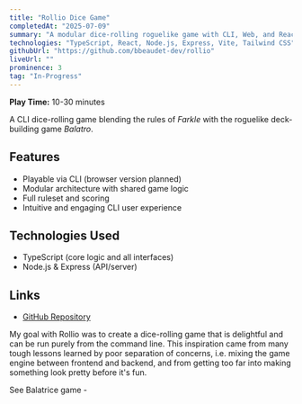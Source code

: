 ```yaml
---
title: "Rollio Dice Game"
completedAt: "2025-07-09"
summary: "A modular dice-rolling roguelike game with CLI, Web, and React interfaces. Implements full game logic, scoring, and multiple play modes."
technologies: "TypeScript, React, Node.js, Express, Vite, Tailwind CSS"
githubUrl: "https://github.com/bbeaudet-dev/rollio"
liveUrl: ""
prominence: 3
tag: "In-Progress"
---
```


**Play Time:** 10-30 minutes

A CLI dice-rolling game blending the rules of _Farkle_ with the roguelike deck-building game _Balatro_.



## Features

- Playable via CLI (browser version planned)
- Modular architecture with shared game logic
- Full ruleset and scoring
- Intuitive and engaging CLI user experience

## Technologies Used

- TypeScript (core logic and all interfaces)
- Node.js & Express (API/server)

## Links

- [GitHub Repository](https://github.com/bbeaudet-dev/rollio)

My goal with Rollio was to create a dice-rolling game that is delightful and can be run purely from the command line. This inspiration came from many tough lessons learned by poor separation of concerns, i.e. mixing the game engine between frontend and backend, and from getting too far into making something look pretty before it's fun.

See Balatrice game -
